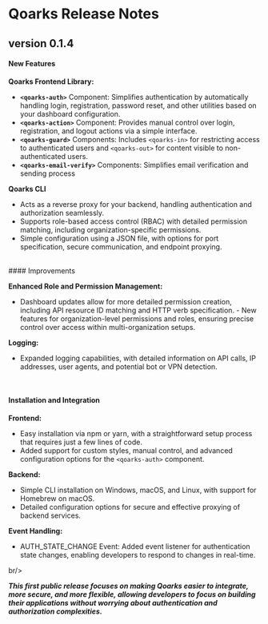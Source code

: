 # Qoarks Release Notes

## version 0.1.4

#### New Features

**Qoarks Frontend Library:**

- **`<qoarks-auth>`** Component: Simplifies authentication by automatically handling login, registration, password reset, and other utilities based on your dashboard configuration.
- **`<qoarks-action>`** Component: Provides manual control over login, registration, and logout actions via a simple interface.
- **`<qoarks-guard>`** Components: Includes `<qoarks-in>` for restricting access to authenticated users and `<qoarks-out>` for content visible to non-authenticated users.
- **`<qoarks-email-verify>`** Components: Simplifies email verification and sending process

**Qoarks CLI**

- Acts as a reverse proxy for your backend, handling authentication and authorization seamlessly.
- Supports role-based access control (RBAC) with detailed permission matching, including organization-specific permissions.
- Simple configuration using a JSON file, with options for port specification, secure communication, and endpoint proxying.

<br />
#### Improvements

**Enhanced Role and Permission Management:**

- Dashboard updates allow for more detailed permission creation, including API resource ID matching and HTTP verb specification. - New features for organization-level permissions and roles, ensuring precise control over access within multi-organization setups.

**Logging:**

- Expanded logging capabilities, with detailed information on API calls, IP addresses, user agents, and potential bot or VPN detection.

<br />

#### Installation and Integration

**Frontend:**

- Easy installation via npm or yarn, with a straightforward setup process that requires just a few lines of code.
- Added support for custom styles, manual control, and advanced configuration options for the `<qoarks-auth>` component.

**Backend:**

- Simple CLI installation on Windows, macOS, and Linux, with support for Homebrew on macOS.
- Detailed configuration options for secure and effective proxying of backend services.

**Event Handling:**

- AUTH_STATE_CHANGE Event: Added event listener for authentication state changes, enabling developers to respond to changes in real-time.

br/>

**_This first public release focuses on making Qoarks easier to integrate, more secure, and more flexible, allowing developers to focus on building their applications without worrying about authentication and authorization complexities._**
